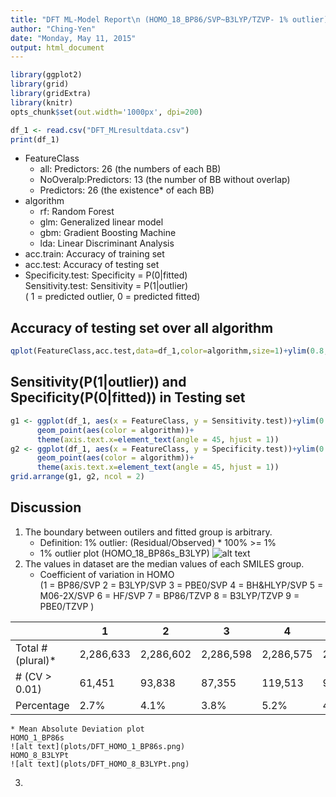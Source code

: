 ```yaml
---
title: "DFT ML-Model Report\n (HOMO_18_BP86/SVP~B3LYP/TZVP- 1% outlier)"
author: "Ching-Yen"
date: "Monday, May 11, 2015"
output: html_document
---
```

```r
library(ggplot2)
library(grid)
library(gridExtra)
library(knitr)
opts_chunk$set(out.width='1000px', dpi=200)
```
```r
df_1 <- read.csv("DFT_MLresultdata.csv")
print(df_1)
```
* FeatureClass
    + all: Predictors: 26 (the numbers of each BB) 
    + NoOveralp:Predictors: 13 (the number of BB without overlap) 
    + Predictors: 26 (the existence* of each BB)
* algorithm
    + rf: Random Forest
    + glm: Generalized linear model
    + gbm: Gradient Boosting Machine
    + lda: Linear Discriminant Analysis
* acc.train: Accuracy of training set
* acc.test: Accuracy of testing set
* Specificity.test: Specificity = P(0|fitted)     
 Sensitivity.test: Sensitivity = P(1|outlier)      
 ( 1 = predicted outlier, 0 = predicted fitted)     


## Accuracy of testing set over all algorithm
```r
qplot(FeatureClass,acc.test,data=df_1,color=algorithm,size=1)+ylim(0.8,1)
```

## Sensitivity(P(1|outlier)) and Specificity(P(0|fitted)) in Testing set
```r
g1 <- ggplot(df_1, aes(x = FeatureClass, y = Sensitivity.test))+ylim(0.5,1)+
      geom_point(aes(color = algorithm))+ 
      theme(axis.text.x=element_text(angle = 45, hjust = 1))
g2 <- ggplot(df_1, aes(x = FeatureClass, y = Specificity.test))+ylim(0.5,1)+
      geom_point(aes(color = algorithm))+
      theme(axis.text.x=element_text(angle = 45, hjust = 1))
grid.arrange(g1, g2, ncol = 2)
```

## Discussion

1. The boundary between outilers and fitted group is arbitrary.
   * Definition: 1% outlier: (Residual/Observed) * 100% >= 1% 
   * 1% outlier plot (HOMO_18_BP86s_B3LYP)
   ![alt text](plots/lr_HOMO_18_BP86s_B3LYPt_outlier_100.png)

2. The values in dataset are the median values of each SMILES group.
   * Coefficient of variation in HOMO     
     (1 = BP86/SVP    2 = B3LYP/SVP  3 = PBE0/SVP 4 = BH&HLYP/SVP 5 = M06-2X/SVP 
      6 = HF/SVP      7 = BP86/TZVP   8 = B3LYP/TZVP 9 = PBE0/TZVP )
   
|                   | 1         | 2         | 3         | 4         | 5         | 6         | 7         | 8         | 9         |
|-------------------|-----------|-----------|-----------|-----------|-----------|-----------|-----------|-----------|-----------|
| Total # (plural)* | 2,286,633 | 2,286,602 | 2,286,598 | 2,286,575 | 2,286,562 | 2,286,547 | 1,768,848 | 1,122,301 | 1,100,442 |
| # (CV > 0.01)     | 61,451    | 93,838    | 87,355    | 119,513   | 93,844    | 169,565   | 26,616    | 18,290    | 17,161    |
| Percentage        | 2.7%      | 4.1%      | 3.8%      | 5.2%      | 4.1%      | 7.4%      | 1.5%      | 1.6%      | 1.6%      |
    
    * Mean Absolute Deviation plot 
    HOMO_1_BP86s
    ![alt text](plots/DFT_HOMO_1_BP86s.png)
    HOMO_8_B3LYPt
    ![alt text](plots/DFT_HOMO_8_B3LYPt.png)

3. 
```r

```
